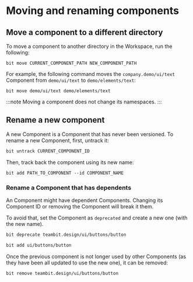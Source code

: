 # Moving and renaming components

## Move a component to a different directory

To move a component to another directory in the Workspace, run the following:

```
bit move CURRENT_COMPONENT_PATH NEW_COMPONENT_PATH
```

For example, the following command moves the `company.demo/ui/text` Component from `demo/ui/text` to `demo/elements/text`:

```
bit move demo/ui/text demo/elements/text
```

:::note Moving a component does not change its namespaces.
:::


## Rename a new component

A new Component is a Component that has never been versioned. 
To rename a new Component, first, untrack it:

```bash
bit untrack CURRENT_COMPONENT_ID
```

Then, track back the component using its new name:

```
bit add PATH_TO_COMPONENT --id COMPONENT_NAME
```

### Rename a Component that has dependents

An Component might have dependent Components. Changing its Component ID or removing the Component will break it them.

To avoid that, set the Component as `deprecated` and create a new one (with the new name).

```bash
bit deprecate teambit.design/ui/buttons/button
```

```bash
bit add ui/buttons/button
```

Once the previous component is not longer used by other Components (as they have been all updated to use the new one), it can be removed:

```
bit remove teambit.design/ui/buttons/button
```
